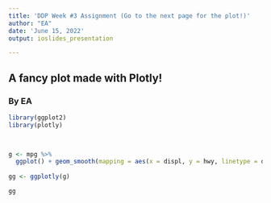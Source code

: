 ---
title: 'DDP Week #3 Assignment (Go to the next page for the plot!)'
author: "EA"
date: 'June 15, 2022'
output: ioslides_presentation

---

## A fancy plot made with Plotly!
### By EA

```{r, message = FALSE, echo = FALSE, fig.cap='June 15, 2022'}
library(ggplot2)
library(plotly)

 

g <- mpg %>%
  ggplot() + geom_smooth(mapping = aes(x = displ, y = hwy, linetype = drv))  
  
gg <- ggplotly(g)

gg
```

